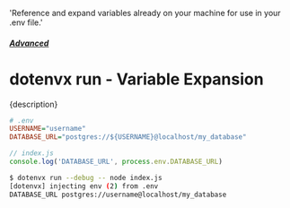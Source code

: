   'Reference and expand variables already on your machine for use in your .env file.'

##### [Advanced](/docs/advanced)
# dotenvx run - Variable Expansion

<p className="lead">{description}</p>

```ini
# .env
USERNAME="username"
DATABASE_URL="postgres://${USERNAME}@localhost/my_database"
```

```js
// index.js
console.log('DATABASE_URL', process.env.DATABASE_URL)
```

```sh
$ dotenvx run --debug -- node index.js
[dotenvx] injecting env (2) from .env
DATABASE_URL postgres://username@localhost/my_database
```

